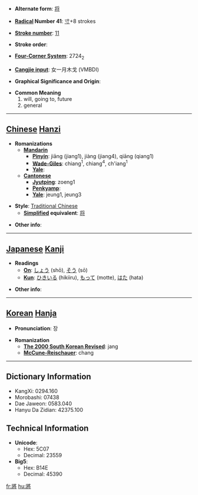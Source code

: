 * '''Alternate form''': [[将]]

* '''[[Wiktionary:Chinese radical index| Radical]] Number 41''': [[Wiktionary:Chinese radical index 寸|寸]]+8 strokes

* '''[[Wiktionary:Chinese total strokes index|Stroke number]]''': [[Wiktionary:Chinese total strokes index 11|11]]

* '''Stroke order''': 

* '''[[Wiktionary:Chinese four corner index|Four-Corner System]]''': 2724<sub>2</sub>

* '''[[Wiktionary:Chinese Cangjie index|Cangjie input]]''': 女一月木戈 (VMBDI)

* '''Graphical Significance and Origin''': 

* '''Common Meaning'''
*#will, going to, future
*# general


----

== [[Chinese]] [[Hanzi]] ==

* '''Romanizations'''
** '''[[Mandarin]]'''
*** '''[[Pinyin]]''': jiāng (jiang1), jiàng (jiang4), qiāng (qiang1)
*** '''[[Wade-Giles]]''': chiang<sup>1</sup>, chiang<sup>4</sup>, ch'iang<sup>1</sup>
*** '''[[Yale]]''': 
** '''[[Cantonese]]'''
*** '''[[Jyutping]]''': zoeng1
*** '''[[Penkyamp]]''': 
*** '''[[Yale]]''': jeung1, jeung3

* '''Style''': [[Traditional Chinese]] 
** '''[[Simplified Chinese|Simplified]] equivalent''': [[将]]

* '''Other info''': 

----

== [[Japanese]] [[Kanji]] ==

* '''Readings'''
** '''[[On]]''': [[しょう]] (shō), [[そう]] (sō)
** '''[[Kun]]''': [[ひきいる]] (hikiiru), [[もって]] (motte), [[はた]] (hata)

* '''Other info''':  

----

== [[Korean]] [[Hanja]] ==

* '''Pronunciation''': 장

* '''Romanization'''
** '''[[The 2000 South Korean Revised Romanization|The 2000 South Korean Revised]]''': jang
** '''[[McCune-Reischauer]]''': chang

----

== Dictionary Information ==

* KangXi: 0294.160
* Morobashi: 07438
* Dae Jaweon: 0583.040
* Hanyu Da Zidian: 42375.100

== Technical Information ==

* '''Unicode''':
** Hex: 5C07
** Decimal: 23559
* '''Big5''':
** Hex: B14E
** Decimal: 45390

[[fr:將]]
[[hu:將]]